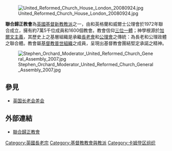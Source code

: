 {{Unreferenced |time=2009-04-08T18:34:53+00:00 }}
[[File:United_Reformed_Church_House_London_20080924.jpg|thumb]]

'''聯合歸正教會'''為[[英國|英國]][[新教|基督新教]][[基督教宗派|教派]]之一，由{{link-en|英格蘭長老宗|English Presbyterianism|英格蘭長老會}}和英格蘭和威爾士公理會於1972年聯合成立，擁有約7萬5千位成員和1600個教會。教會信仰[[三位一體|三位一體]]；神學根源於[[加爾文主義|加爾文主義]]，其歷史上之基層組織是承繼[[長老會|長老會]]和[[公理會|公理會]]之傳統：為長老和公理政體之聯合體。教會屬[[普世教會合一運動|基督教普世組織]]之成員，呈現出基督教會團結堅定承諾之精神。

[[File:Stephen_Orchard_Moderator_United_Reformed_Church_General_Assembly_2007.jpg|thumb]]

==參見==
*[[英国长老会差会|英国长老会差会]]

== 外部連結==
*[http://www.urc.org.uk/ 聯合歸正教會] {{Wayback|url=http://www.urc.org.uk/ |date=20090415230214 }}
{{Christianity-stub}}

[[Category:英國長老宗|Category:英國長老宗]]
[[Category:基督教教會與教派|Category:基督教教會與教派]]
[[Category:卡姆登区组织|Category:卡姆登区组织]]